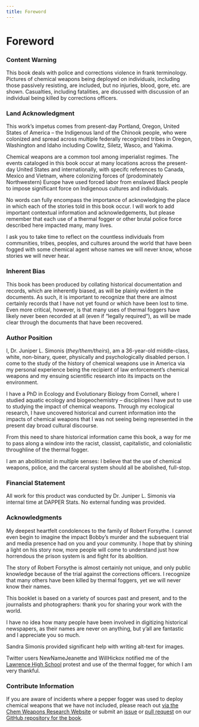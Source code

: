 ```yaml
---
title: Foreword
---
```


# Foreword {-}

### Content Warning {-}

This book deals with police and corrections violence in frank terminology.
Pictures of chemical weapons being deployed on individuals, including those passively resisting, are included, but no injuries, blood, gore, etc. are shown.
Casualties, including fatalities, are discussed with discussion of an individual being killed by corrections officers.


### Land Acknowledgment {-}

This work's impetus comes from present-day Portland, Oregon, United States of America -- the Indigenous land of the Chinook people, who were colonized and spread across multiple federally recognized tribes in Oregon, Washington and Idaho including Cowlitz, Siletz, Wasco, and Yakima.

Chemical weapons are a common tool among imperialist regimes.
The events cataloged in this book occur at many locations across the present-day United States and internationally, with specifc references to Canada, Mexico and Vietnam, where colonizing forces of (prodominately Northwestern) Europe have used forced labor from enslaved Black people to impose significant force on Indigenous cultures and individuals.

No words can fully encompass the importance of acknowledging the place in which each of the stories told in this book occur.
I will work to add important contextual information and acknowledgements, but please remember that each use of a thermal fogger or other brutal police force described here impacted many, many lives.

I ask you to take time to reflect on the countless individuals from communities, tribes, peoples, and cultures around the world that have been fogged with some chemical agent whose names we will never know, whose stories we will never hear.

### Inherent Bias {-}

This book has been produced by collating historical documentation and records, which are inherently biased, as will be plainly evident in the documents.
As such, it is important to recognize that there are almost certainly records that I have not yet found or which have been lost to time.
Even more critical, however, is that many uses of thermal foggers have likely never been recorded at all (even if "legally required"), as will be made clear through the documents that have been recovered.

### Author Position {-}

I, Dr. Juniper L. Simonis (_they/them/theirs_), am a 36-year-old middle-class, white, non-binary, queer, physically and psychologically disabled person. 
I come to the study of the history of chemical weapons use in America via my personal experience being the recipient of law enforcement's chemical weapons and my ensuing scientific research into its impacts on the environment.

I have a PhD in Ecology and Evolutionary Biology from Cornell, where I studied aquatic ecology and biogeochemistry -- disciplines I have put to use to studying the impact of chemical weapons.
Through my ecological research, I have uncovered historical and current information into the impacts of chemical weapons that I was not seeing being represented in the present day broad cultural discourse. 

From this need to share historical information came this book, a way for me to pass along a window into the racist, classist, capitalistic, and colonialistic throughline of the thermal fogger.

I am an abolitionist in multiple senses: I believe that the use of chemical weapons, police, and the carceral system should all be abolished, full-stop.

### Financial Statement {-}

All work for this product was conducted by Dr. Juniper L. Simonis via internal time at DAPPER Stats.
No external funding was provided.

### Acknowledgments {-}

My deepest heartfelt condolences to the family of Robert Forsythe.
I cannot even begin to imagine the impact Bobby's murder and the subsequent trial and media presence had on you and your community.
I hope that by shining a light on his story now, more people will come to understand just how horrendous the prison system is and fight for its abolition.

The story of Robert Forsythe is almost certainly not unique, and only public knowledge because of the trial against the corrections officers.
I recognize that many others have been killed by thermal foggers, yet we will never know their names.

This booklet is based on a variety of sources past and present, and to the journalists and photographers: thank you for sharing your work with the world. 

I have no idea how many people have been involved in digitizing historical newspapers, as their names are never on anything, but y'all are fantastic and I appreciate you so much.

Sandra Simonis provided significant help with writing alt-text for images.

Twitter users NewNameJeanette and WillHickox notified me of the [Lawrence High School](#Lawrence1970_04_21) protest and use of the thermal fogger, for which I am very thankful.

### Contribute Information {-} 

If you are aware of incidents where a pepper fogger was used to deploy chemical weapons that we have not included, please reach out [via the Chem Weapons Research Website](chemicalweaponsresearch.com/contact/) or submit an [issue](https://github.com/chemicalweaponsresearch/thermal_fogger/issues/new/choose) or [pull request](https://github.com/chemicalweaponsresearch/thermal_fogger/compare) on our [GitHub repository for the book](https://github.com/chemicalweaponsresearch/thermal_fogger).